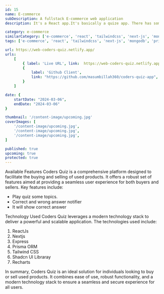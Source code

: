 ```yaml
---
id: 15
name: E-commerce
subDescription: A fullstack E-commerce web application
description: It's a React app.It's basically a quize app. There has some options and user can select an option. If answer is correct or wrong this app will notify you. You can choose option and app will be notify you this answer is correct or wrong. You can see correct answer also.

category: e-commerce
similarCategory: ['e-commerce', 'react', 'tailwindcss', 'next-js', 'mongodb', 'prisma', 'express']
tags: ['e-commerce', 'react', 'tailwindcss', 'next-js', 'mongodb', 'prisma', 'express']

url: https://web-coders-quiz.netlify.app/
urls:
    [
        { label: 'Live URL', link:  https://web-coders-quiz.netlify.app/ },
        {
            label: 'Github Client',
            link: "https://github.com/masumbillah360/coders-quiz-app",
        }
    ]

date: {
    startDate: "2024-03-06",
    endDate: "2024-03-06"
}

thumbnail: '/content-image/upcoming.jpg'
coverImages: [
    '/content-image/upcoming.jpg',
    '/content-image/upcoming.jpg',
    '/content-image/upcoming.jpg',
]

published: true
upcoming: true
protected: true
---
```


<Heading typo="h2">Available Features</Heading>
<Paragraph>
    Coders Quiz is a comprehensive platform designed to facilitate the buying
    and selling of used products. It offers a robust set of features aimed at
    providing a seamless user experience for both buyers and sellers. Key
    features include:
</Paragraph>
<ul>
    <li>Play quiz some topics.</li>
    <li>Correct and wrong answer notifier</li>
    <li>It will show correct answer</li>
</ul>


<Heading typo="h2">Technology Used</Heading>
<Paragraph>
    Coders Quiz leverages a modern technology stack to deliver a powerful and
    scalable application. The technologies used include:
</Paragraph>

<ol className="flex justify-start items-center flex-wrap gap-2 rounded-lg font-semibold">
    <li className="border px-2 py-2">ReactJs</li>
    <li className="border px-2 py-2">Nextjs</li>
    <li className="border px-2 py-2">Express</li>
    <li className="border px-2 py-2">Prisma ORM</li>
    <li className="border px-2 py-2">Tailwind CSS</li>
    <li className="border px-2 py-2">Shadcn UI Libraray</li>
    <li className="border px-2 py-2">Recharts</li>
</ol>

<Paragraph>
    In summary, Coders Quiz is an ideal solution for individuals looking to buy
    or sell used products. It combines ease of use, robust functionality, and a
    modern technology stack to ensure a seamless and secure experience for all
    users.
</Paragraph>
